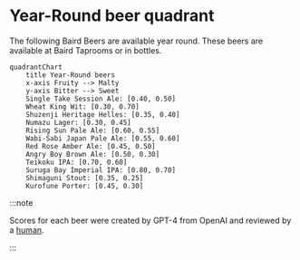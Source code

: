 # Year-Round beer quadrant

The following Baird Beers are available year round. These beers are available at Baird Taprooms or in bottles.

```mermaid
quadrantChart
    title Year-Round beers
    x-axis Fruity --> Malty
    y-axis Bitter --> Sweet
    Single Take Session Ale: [0.40, 0.50]
    Wheat King Wit: [0.30, 0.70]
    Shuzenji Heritage Helles: [0.35, 0.40]
    Numazu Lager: [0.30, 0.45]
    Rising Sun Pale Ale: [0.60, 0.55]
    Wabi-Sabi Japan Pale Ale: [0.55, 0.60]
    Red Rose Amber Ale: [0.45, 0.50]
    Angry Boy Brown Ale: [0.50, 0.30]
    Teikoku IPA: [0.70, 0.60]
    Suruga Bay Imperial IPA: [0.80, 0.70]
    Shimaguni Stout: [0.35, 0.25]
    Kurofune Porter: [0.45, 0.30]
```

:::note

Scores for each beer were created by GPT-4 from OpenAI and reviewed by a [human](https://github.com/josh-wong).

:::
